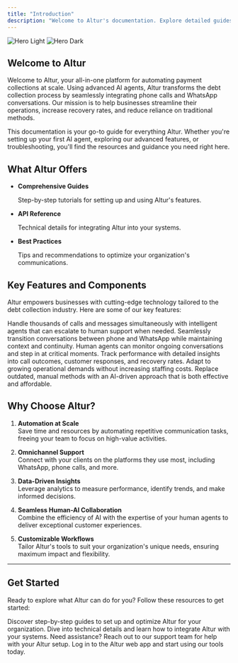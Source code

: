 ```yaml
---
title: "Introduction"
description: "Welcome to Altur's documentation. Explore detailed guides, API references, and more to help you maximize Altur's capabilities."
---
```


<img
  className="block dark:hidden"
  src="/images/introduction/hero.png"
  alt="Hero Light"
/>
<img
  className="hidden dark:block"
  src="/images/introduction/hero.png"
  alt="Hero Dark"
/>

## Welcome to Altur

Welcome to Altur, your all-in-one platform for automating payment collections at scale. Using advanced AI agents, Altur transforms the debt collection process by seamlessly integrating phone calls and WhatsApp conversations. Our mission is to help businesses streamline their operations, increase recovery rates, and reduce reliance on traditional methods.

This documentation is your go-to guide for everything Altur. Whether you're setting up your first AI agent, exploring our advanced features, or troubleshooting, you'll find the resources and guidance you need right here.

## What Altur Offers

- **Comprehensive Guides**

  Step-by-step tutorials for setting up and using Altur's features.

- **API Reference**

  Technical details for integrating Altur into your systems.

- **Best Practices**

  Tips and recommendations to optimize your organization's communications.

## Key Features and Components

Altur empowers businesses with cutting-edge technology tailored to the debt collection industry. Here are some of our key features:

<CardGroup cols={2}>
  <Card 
    title="AI-Powered Voice & Chat Agents" 
    icon="user-headset">
    Handle thousands of calls and messages simultaneously with intelligent agents that can escalate to human support when needed.
  </Card>
  <Card 
    title="Omnichannel Communication" 
    icon="diagram-project">
    Seamlessly transition conversations between phone and WhatsApp while maintaining context and continuity.
  </Card>
  <Card 
    title="Real-Time Monitoring & Intervention" 
    icon="monitor-waveform">
    Human agents can monitor ongoing conversations and step in at critical moments.
  </Card>
  <Card 
    title="Customizable Analytics" 
    icon="chart-pie-simple-circle-dollar">
    Track performance with detailed insights into call outcomes, customer responses, and recovery rates.
  </Card>
  <Card 
    title="Scalability" 
    icon="chart-line-up">
    Adapt to growing operational demands without increasing staffing costs.
  </Card>
  <Card 
    title="Cost Efficiency" 
    icon="chart-mixed-up-circle-dollar">
    Replace outdated, manual methods with an AI-driven approach that is both effective and affordable.
  </Card>
</CardGroup>

## Why Choose Altur?

1. **Automation at Scale**  
   Save time and resources by automating repetitive communication tasks, freeing your team to focus on high-value activities.

2. **Omnichannel Support**  
   Connect with your clients on the platforms they use most, including WhatsApp, phone calls, and more.

3. **Data-Driven Insights**  
   Leverage analytics to measure performance, identify trends, and make informed decisions.

4. **Seamless Human-AI Collaboration**  
   Combine the efficiency of AI with the expertise of your human agents to deliver exceptional customer experiences.

5. **Customizable Workflows**  
   Tailor Altur's tools to suit your organization's unique needs, ensuring maximum impact and flexibility.

---

## Get Started

Ready to explore what Altur can do for you? Follow these resources to get started:

<CardGroup cols={2}>
  <Card title="Guides and Tutorials" icon="book" href="/guides">
    Discover step-by-step guides to set up and optimize Altur for your
    organization.
  </Card>
  <Card title="API Documentation" icon="code" href="/api-reference">
    Dive into technical details and learn how to integrate Altur with your
    systems.
  </Card>
  <Card title="Contact Support" icon="help" href="/support">
    Need assistance? Reach out to our support team for help with your Altur
    setup.
  </Card>
  <Card title="Altur App" icon="browser" href="https://app.altur.io">
    Log in to the Altur web app and start using our tools today.
  </Card>
</CardGroup>
